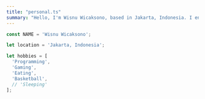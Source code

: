 ```yaml
---
title: "personal.ts"
summary: "Hello, I'm Wisnu Wicaksono, based in Jakarta, Indonesia. I enjoy programming, gaming, eating, and playing basketball. Explore my world of interests!"
---
```


```ts
const NAME = 'Wisnu Wicaksono';

let location = 'Jakarta, Indonesia';

let hobbies = [
  'Programming',
  'Gaming',
  'Eating',
  'Basketball',
  // 'Sleeping'
];
```
